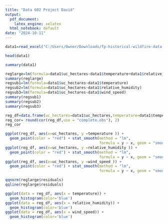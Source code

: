 ---
title: "Data 602 Project David"
output: 
  pdf_document:
    latex_engine: xelatex
  html_notebook: default
date: "2024-10-11"
---

```{r}
data1=read_excel("C:/Users/Owner/Downloads/fp-historical-wildfire-data-2006-2023.xlsx")

```
```{r}
head(data1)
```
```{r}
summary(data1)
```

```{r}
reglarge=lm(formula=data1$uc_hectares~data1$temperature+data1$relative_humidity+data1$wind_speed)
summary(reglarge)
regsub1=lm(formula=data1$uc_hectares~data1$temperature)
regsub2=lm(formula=data1$uc_hectares~data1$relative_humidity)
regsub3=lm(formula=data1$uc_hectares~data1$wind_speed)
summary(regsub1)
summary(regsub2)
summary(regsub3)
```
```{r}
reg_df=data.frame(uc_hectares=data1$uc_hectares,temperature=data1$temperature,relative_humidity=data1$relative_humidity,wind_speed=data1$wind_speed)
reg_cor= round(cor(reg_df,use = "complete.obs"), 2)
reg_cor

```
```{r}
ggplot(reg_df, aes(x=uc_hectares, y =temperature )) + 
  geom_point(color = "red") + stat_smooth(method = "lm", 
                                          formula = y ~ x, geom = "smooth")
ggplot(reg_df, aes(x=uc_hectares, y =relative_humidity )) + 
  geom_point(color = "red") + stat_smooth(method = "lm", 
                                          formula = y ~ x, geom = "smooth")
ggplot(reg_df, aes(x=uc_hectares, y =wind_speed )) + 
  geom_point(color = "red") + stat_smooth(method = "lm", 
                                          formula = y ~ x, geom = "smooth")
```
```{r}
qqnorm(reglarge$residuals)
qqline(reglarge$residuals)
```
```{r}
ggplot(data = reg_df, aes(x = temperature)) +
  geom_histogram(color='blue')
ggplot(data = reg_df, aes(x = relative_humidity)) +
  geom_histogram(color='blue')
ggplot(data = reg_df, aes(x = wind_speed)) +
  geom_histogram(color='blue')
```

















